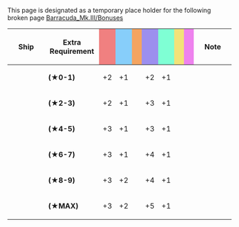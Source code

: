 This page is designated as a temporary place holder for the following broken page [[Barracuda_Mk.III/Bonuses]]

{|class="wikitable" style="width:100%; text-align: center; vertical-align: middle;"
|-
! style="width: 20%;" | Ship
! style="width: 25%;" | Extra Requirement
! style="width: 5%; background-color: lightcoral;" | {{Firepower}}
! style="width: 5%; background-color: lightskyblue;" | {{Torpedo}}
! style="width: 5%; background-color: sandybrown;" | {{AA}}
! style="width: 5%; background-color: #9C8FEE;" | {{ASW}}
! style="width: 5%; background-color: #7fffd4;" | {{LOS}}
! style="width: 5%; background-color: #F2E279;" | {{Armor}}
! style="width: 5%; background-color: violet;" | {{Evasion}}
! style="width: 20%;" | Note
|-
! rowspan="6"|{{ShipLink|Ark Royal}}
| style="text-align:left;" | '''(★0-1)'''
| +2 || +1 || || +2 || +1 || || 
| style="text-align:left;" | 
|-
| style="text-align:left;" | '''(★2-3)'''
| +2 || +1 || || +3 || +1 || || 
| style="text-align:left;" | 
|-
| style="text-align:left;" | '''(★4-5)'''
| +3 || +1 || || +3 || +1 || || 
| style="text-align:left;" | 
|-
| style="text-align:left;" | '''(★6-7)'''
| +3 || +1 || || +4 || +1 || || 
| style="text-align:left;" | 
|-
| style="text-align:left;" | '''(★8-9)'''
| +3 || +2 || || +4 || +1 || || 
| style="text-align:left;" | 
|-
| style="text-align:left;" | '''(★MAX)'''
| +3 || +2 || || +5 || +1 || || 
| style="text-align:left;" | 
|}